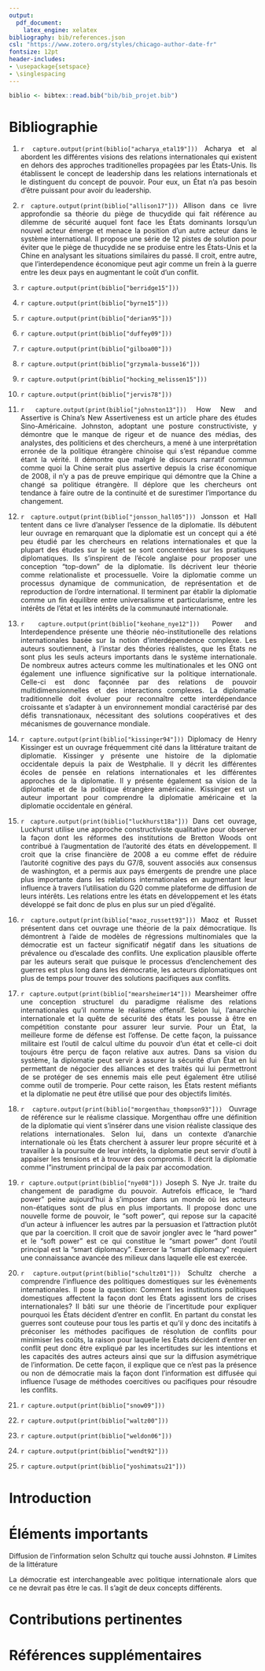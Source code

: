 ```yaml
---
output: 
  pdf_document:
    latex_engine: xelatex
bibliography: bib/references.json
csl: "https://www.zotero.org/styles/chicago-author-date-fr"
fontsize: 12pt
header-includes:
- \usepackage{setspace}
- \singlespacing
---
```

\begin{titlepage}
  \newpage
  \let\footnotesize\small
  \let\footnoterule\relax
  \let \footnote \thanks

  \baselineskip = 1.4\baselineskip

  \begin{center}
    \setcounter{page}{1}
    \includegraphics[height=20mm,keepaspectratio=true]{figures/logoULaval/ul_p}
    \null\vfil
    {\fontsize{16}{14}\selectfont \textbf{\@La diplomatie dans les relations politiques internationales}}
    \vfil
    \textbf{\@Laurence-Olivier M. Foisy} \\
    537 002 485
    \vfil
    Revue de littérature\\POL-7047
    \vfil
    Travail présenté à:\\
    \textbf{\@Marie Brossier} \\
    \vfil
    Département de science politique\\Faculté des sciences sociales\\Université Laval
    \vfil
    \vfil
    Québec, Canada \\
    \vfil
    \copyright \thinspace \@Laurence-Olivier M. Foisy, `r Sys.setlocale("LC_TIME", "fr_FR.UTF-8"); format(Sys.Date(), "%d %B %Y")` \\
  \end{center}\par
\end{titlepage}

<!-- L'étudiant.e doit produire une revue de littérature sur un sujet validé par le professeur. Le thème doit
être proposé par l'étudiant (au plus tard lors de la séance du 31 janvier). L'exercice se divisera en
deux parties. Il faudra d'abord fournir une bibliographie exhaustive de 25-35 titres que vous
commenterez (voir exemple). Il vous faudra ensuite produire un texte qui réponde aux questions
suivantes en mobilisant cette littérature commentées :
1. Quels sont les éléments (théories, modèles, constats, etc.) les plus importants à retenir dans la
littérature sur le sujet en question?
2. Quelles sont les limites et les failles dans cette littérature? Quels auteurs offrent les contributions
les plus pertinentes?
Le texte qui accompagne la bibliographie commentée doit faire quatre pages (sans la bibliographie à
ajouter en fin de document), interligne simple, justifié à gauche et à droite en Times New Roman 12.
Si une ou plusieurs de ces conditions ne sont pas respectées lors de la remise, une pénalité d'un
point pas éléments manquants sera imposée. La bibliographie exhaustive est essentielle et à réaliser
bien en amont pour avoir eu le temps de lire les textes et de les assimiler. Je serai extrêmement
vigilante aux fautes d'orthographe. -->
```r
biblio <- bibtex::read.bib("bib/bib_projet.bib")
```
<style>
body {
  text-align: justify;
}
</style>
# Bibliographie
1. `r capture.output(print(biblio["acharya_etal19"]))` 
Acharya et al abordent les différentes visions des relations internationales qui existent en dehors des approches traditionelles propagées par les États-Unis. Ils établissent le concept de leadership dans les relations internationals et le distinguent du concept de pouvoir. Pour eux, un État n'a pas besoin d'être puissant pour avoir du leadership.

2. `r capture.output(print(biblio["allison17"]))`
Allison dans ce livre approfondie sa théorie du piège de thucydide qui fait référence au dilemme de sécurité auquel font face les États dominants lorsqu'un nouvel acteur émerge et menace la position d'un autre acteur dans le système international. Il propose une série de 12 pistes de solution pour éviter que le piège de thucydide ne se produise entre les États-Unis et la Chine en analysant les situations similaires du passé. Il croit, entre autre, que l'interdependence économique peut agir comme un frein à la guerre entre les deux pays en augmentant le coût d'un conflit.

3. `r capture.output(print(biblio["berridge15"]))`

4. `r capture.output(print(biblio["byrne15"]))`

5. `r capture.output(print(biblio["derian95"]))`

20. `r capture.output(print(biblio["duffey09"]))`

6. `r capture.output(print(biblio["gilboa00"]))`

7. `r capture.output(print(biblio["grzymala-busse16"]))`

8. `r capture.output(print(biblio["hocking_melissen15"]))`

9. `r capture.output(print(biblio["jervis78"]))`

10. `r capture.output(print(biblio["johnston13"]))`
How New and Assertive is China's New Assertiveness est un article phare des études Sino-Américaine. Johnston, adoptant une posture constructiviste, y démontre que le manque de rigeur et de nuance des médias, des analystes, des politiciens et des chercheurs, a mené à une interprétation erronée de la politique étrangère chinoise qui s'est répandue comme étant la vérité. Il démontre que malgré le discours narratif commun comme quoi la Chine serait plus assertive depuis la crise économique de 2008, il n'y a pas de preuve empirique qui démontre que la Chine a changé sa politique étrangère. Il déplore que les chercheurs ont tendance à faire outre de la continuité et de surestimer l'importance du changement. 

11. `r capture.output(print(biblio["jonsson_hall05"]))`
Jonsson et Hall tentent dans ce livre d'analyser l'essence de la diplomatie. Ils débutent leur ouvrage en remarquant que la diplomatie est un concept qui a été peu étudié par les chercheurs en relations internationales et que la plupart des études sur le sujet se sont concentrées sur les pratiques diplomatiques. Ils s'inspirent de l'école anglaise pour proposer une conception "top-down" de la diplomatie. Ils décrivent leur théorie comme relationaliste et processuelle. Voire la diplomatie comme un processus dynamique de communication, de représentation et de reproduction de l'ordre international. Il terminent par établir la diplomatie comme un fin équilibre entre universalisme et particularisme, entre les intérêts de l'état et les intérêts de la communauté internationale.

12. `r capture.output(print(biblio["keohane_nye12"]))`
Power and Interdependence présente une théorie néo-institutionelle des relations internationales basée sur la notion d'interdépendence complexe. Les auteurs soutiennent, à l'instar des théories réalistes, que les États ne sont plus les seuls acteurs importants dans le système internationale. De nombreux autres acteurs comme les multinationales et les ONG ont également une influence significative sur la politique internationale. Celle-ci est donc façonnée par des relations de pouvoir multidimensionnelles et des interactions complexes. La diplomatie traditionnelle doit évoluer pour reconnaître cette interdépendance croissante et s'adapter à un environnement mondial caractérisé par des défis transnationaux, nécessitant des solutions coopératives et des mécanismes de gouvernance mondiale.

13. `r capture.output(print(biblio["kissinger94"]))`
Diplomacy de Henry Kissinger est un ouvrage fréquemment cité dans la littérature traitant de diplomatie. Kissinger y présente une histoire de la diplomatie occidentale depuis la paix de Westphalie. Il y décrit les différentes écoles de pensée en relations internationales et les différentes approches de la diplomatie. Il y présente également sa vision de la diplomatie et de la politique étrangère américaine. Kissinger est un auteur important pour comprendre la diplomatie américaine et la diplomatie occidentale en général.

14. `r capture.output(print(biblio["luckhurst18a"]))`
Dans cet ouvrage, Luckhurst utilise une approche constructiviste qualitative pour observer la façon dont les réformes des institutions de Bretton Woods ont contribué à l'augmentation de l'autorité des états en développement. Il croit que la crise financière de 2008 a eu comme effet de réduire l'autorité cognitive des pays du G7/8, souvent associés aux consensus de washington, et a permis aux pays émergents de prendre une place plus importante dans les relations internationales en augmentant leur influence à travers l'utilisation du G20 comme plateforme de diffusion de leurs intérêts. Les relations entre les états en développement et les états développé se fait donc de plus en plus sur un pied d'égalité.

15. `r capture.output(print(biblio["maoz_russett93"]))`
Maoz et Russet présentent dans cet ouvrage une théorie de la paix démocratique. Ils démontrent à l'aide de modèles de régressions multinomiales que la démocratie est un facteur significatif négatif dans les situations de prévalence ou d'escalade des conflits. Une explication plausible offerte par les auteurs serait que puisque le processus d'enclenchement des guerres est plus long dans les démocratie, les acteurs diplomatiques ont plus de temps pour trouver des solutions pacifiques aux conflits.  

16. `r capture.output(print(biblio["mearsheimer14"]))`
Mearsheimer offre une conception structurel du paradigme réalisme des relations internationales qu'il nomme le réalisme offensif. Selon lui, l'anarchie internationale et la quête de sécurité des états les pousse à être en compétition constante pour assurer leur survie. Pour un État, la meilleure forme de défense est l'offense. De cette façon, la puissance militaire est l'outil de calcul ultime du pouvoir d'un état et celle-ci doit toujours être perçu de façon relative aux autres. Dans sa vision du système, la diplomatie peut servir à assurer la sécurité d'un État en lui permettant de négocier des alliances et des traités qui lui permettront de se protéger de ses ennemis mais elle peut également être utilisé comme outil de tromperie. Pour cette raison, les États restent méfiants et la diplomatie ne peut être utilisé que pour des objectifs limités.

17. `r capture.output(print(biblio["morgenthau_thompson93"]))`
Ouvrage de référence sur le réalisme classique. Morgenthau offre une définition de la diplomatie qui vient s'insérer dans une vision réaliste classique des relations internationales. Selon lui, dans un contexte d'anarchie internationale où les États cherchent à assurer leur propre sécurité et à travailler à la poursuite de leur intérêts, la diplomatie peut servir d'outil à appaiser les tensions et à trouver des compromis. Il décrit la diplomatie comme l"instrument principal de la paix par accomodation.

18. `r capture.output(print(biblio["nye08"]))`
Joseph S. Nye Jr. traite du changement de paradigme du pouvoir. Autrefois efficace, le "hard power" peine aujourd'hui à s'imposer dans un monde où les acteurs non-étatiques sont de plus en plus importants. Il propose donc une nouvelle forme de pouvoir, le "soft power", qui repose sur la capacité d'un acteur à influencer les autres par la persuasion et l'attraction plutôt que par la coercition. Il croit que de savoir jongler avec le "hard power" et le "soft power" est ce qui constitue le "smart power" dont l'outil principal est la "smart diplomacy". Exercer la "smart diplomacy" requiert une connaissance avancée des milieux dans laquelle elle est exercée.

19. `r capture.output(print(biblio["schultz01"]))`
Schultz cherche a comprendre l'influence des politiques domestiques sur les évènements internationales. Il pose la question: Comment les institutions politiques domestiques affectent la façon dont les États agissent lors de crises internationales? Il bâti sur une théorie de l'incertitude pour expliquer pourquoi les États décident d'entrer en conflit. En partant du constat les guerres sont couteuse pour tous les partis et qu'il y donc des incitatifs à préconiser les méthodes pacifiques de résolution de conflits pour minimiser les coûts, la raison pour laquelle les États décident d'entrer en conflit peut donc être expliqué par les incertitudes sur les intentions et les capacités des autres acteurs ainsi que sur la diffusion asymétrique de l'information. De cette façon, il explique que ce n'est pas la présence ou non de démocratie mais la façon dont l'information est diffusée qui influence l'usage de méthodes coercitives ou pacifiques pour résoudre les conflits.

21. `r capture.output(print(biblio["snow09"]))`

22. `r capture.output(print(biblio["waltz00"]))`

23. `r capture.output(print(biblio["weldon06"]))`

24. `r capture.output(print(biblio["wendt92"]))`

25. `r capture.output(print(biblio["yoshimatsu21"]))`

# Introduction
# Éléments importants
Diffusion de l'information selon Schultz qui touche aussi Johnston.
# Limites de la littérature

La démocratie est interchangeable avec politique internationale alors que ce ne devrait pas être le cas. Il s'agit de deux concepts différents.

# Contributions pertinentes
# Références supplémentaires